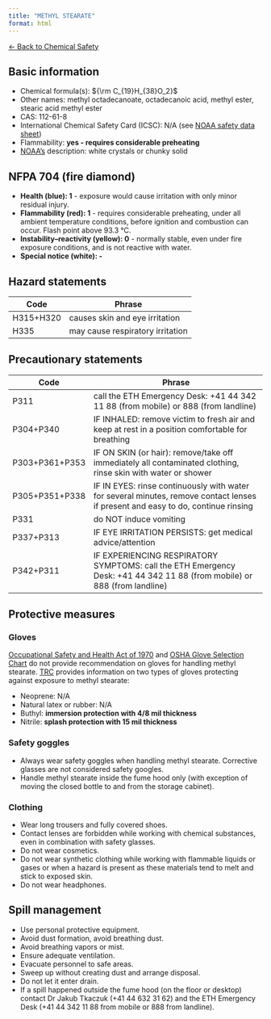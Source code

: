 ```yaml
---
title: "METHYL STEARATE"
format: html
---
```


[← Back to Chemical Safety](../chemical-safety.qmd)


## Basic information
- Chemical formula(s): ${\rm C_{19}H_{38}O_2}$
- Other names: methyl octadecanoate, octadecanoic acid, methyl ester, stearic acid methyl ester
- CAS: 112-61-8
- International Chemical Safety Card (ICSC): N/A (see [NOAA safety data sheet](https://cameochemicals.noaa.gov/chemical/20696))
 - Flammability: **yes - requires considerable preheating**
- [NOAA's](https://cameochemicals.noaa.gov/chemical/20696) description: white crystals or chunky solid

## NFPA 704 (fire diamond)
- **Health (blue): 1** - exposure would cause irritation with only minor residual injury.
- **Flammability (red): 1** - requires considerable preheating, under all ambient temperature conditions, before ignition and combustion can occur. Flash point above 93.3 °C.
- **Instability–reactivity (yellow): 0** - normally stable, even under fire exposure conditions, and is not reactive with water.
- **Special notice (white): -**

## Hazard statements
| Code      | Phrase                           |
| --------- | -------------------------------- |
| H315+H320 | causes skin and eye irritation   |
| H335      | may cause respiratory irritation |

## Precautionary statements
| Code           | Phrase                                                                                                                           |
| -------------- | -------------------------------------------------------------------------------------------------------------------------------- |
| P311           | call the ETH Emergency Desk: +41 44 342 11 88 (from mobile) or 888 (from landline)                                               |
| P304+P340      | IF INHALED: remove victim to fresh air and keep at rest in a position comfortable for breathing                                  |
| P303+P361+P353 | IF ON SKIN (or hair): remove/take off immediately all contaminated clothing, rinse skin with water or shower                     |
| P305+P351+P338 | IF IN EYES: rinse continuously with water for several minutes, remove contact lenses if present and easy to do, continue rinsing |
| P331           | do NOT induce vomiting                                                                                                           |
| P337+P313      | IF EYE IRRITATION PERSISTS: get medical advice/attention                                                                         |
| P342+P311      | IF EXPERIENCING RESPIRATORY SYMPTOMS: call the ETH Emergency Desk: +41 44 342 11 88 (from mobile) or 888 (from landline)         |

## Protective measures

### Gloves
[Occupational Safety and Health Act of 1970](https://www.osha.gov/sites/default/files/publications/osha3151.pdf) and [OSHA Glove Selection Chart](https://safety.fsu.edu/safety_manual/OSHA%20Glove%20Selection%20Chart.pdf) do not provide recommendation on gloves for handling methyl stearate. [TRC](https://www.trc-canada.com/prod-img/MSDS/M326690MSDS.pdf) provides information on two types of gloves protecting against exposure to methyl stearate:

- Neoprene: N/A
- Natural latex or rubber: N/A
- Buthyl: **immersion protection with 4/8 mil thickness**
- Nitrile: **splash protection with 15 mil thickness**

### Safety goggles
- Always wear safety goggles when handling methyl stearate. Corrective glasses are not considered safety googles.
- Handle methyl stearate inside the fume hood only (with exception of moving the closed bottle to and from the storage cabinet).

### Clothing
- Wear long trousers and fully covered shoes.
- Contact lenses are forbidden while working with chemical substances, even in combination with safety glasses.
- Do not wear cosmetics.
- Do not wear synthetic clothing while working with flammable liquids or gases or when a hazard is present as these materials tend to melt and stick to exposed skin.
- Do not wear headphones.

## Spill management
- Use personal protective equipment.
- Avoid dust formation, avoid breathing dust.
- Avoid breathing vapors or mist.
- Ensure adequate ventilation.
- Evacuate personnel to safe areas.
- Sweep up without creating dust and arrange disposal.
- Do not let it enter drain.
- If a spill happened outside the fume hood (on the floor or desktop) contact Dr Jakub Tkaczuk (+41 44 632 31 62) and the ETH Emergency Desk (+41 44 342 11 88 from mobile or 888 from landline).
